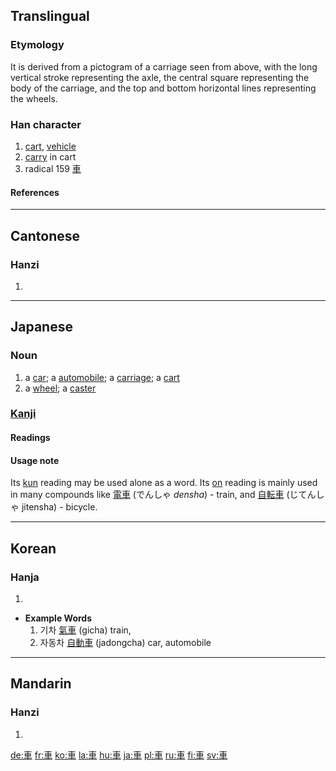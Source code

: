 {{see|车}}

==Translingual==
===Etymology===
It is derived from a pictogram of a carriage seen from above, with the long vertical stroke representing the axle, the central square representing the body of the carriage, and the top and bottom horizontal lines representing the wheels.
===Han character===
{{Han char|rn=159|rad=車|as=00|sn=7|four=5000<sub>6</sub>|canj=十田十 (JWJ)}}
# [[cart]], [[vehicle]]
# [[carry]] in cart
# radical 159 [[Wiktionary:Chinese radical index 車|車]]
====References====
{{Han ref|kx=1239.010|dkj=38172|dj=1712.340|hdz=53511.010|uh=8ECA|ud=36554|bh=A8AE|bd=43182}}
----

==Cantonese==
===Hanzi===
{{yue-hanzi|jyut=|y=[[che1]], [[geui1]]}}
# {{defn|Cantonese}}
----

== Japanese ==
=== Noun ===
{{ja-noun|k|hira=くるま|rom=kuruma}}
# a [[car]]; a [[automobile]]; a [[carriage]]; a [[cart]]
# a [[wheel]]; a [[caster]] 
=== [[kanji|Kanji]] ===
{{ja-kanji|grade=1|rs=車00}}
====Readings====
{{ja-readings|on=[[しゃ]] (sha), [[きょ]] (kyo)|kun=[[くるま]] (kuruma)}}

====Usage note====
Its [[kun#Japanese|kun]] reading may be used alone as a word.  Its [[on#Japanese|on]] reading is mainly used in many compounds like [[電車]] (でんしゃ ''densha'') - train, and [[自転車]] (じてんしゃ jitensha) - bicycle.
----

==Korean==
===Hanja===
{{ko-hanja|hangeul=차, 거|eumhun=수레|rv=cha, geo|mr=ch'a, kŏ|y=cha, ke}}
# {{defn|Korean}}

*'''Example Words'''
*#기차 [[氣車]] (gicha) train,
*#자동차 [[自動車]] (jadongcha) car, automobile
----
==Mandarin==
===Hanzi===
{{cmn-hanzi|sim=车|pin=[[chē]] ([[che1]])|wg=[[ch'e|ch'e<sup>1</sup>]]|y=[[che]]}}
# {{defn|Mandarin}}

[[de:車]]
[[fr:車]]
[[ko:車]]
[[la:車]]
[[hu:車]]
[[ja:車]]
[[pl:車]]
[[ru:車]]
[[fi:車]]
[[sv:車]]